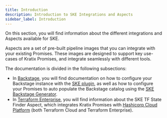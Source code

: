 ```yaml
---
title: Introduction
description: Introduction to SKE Integrations and Aspects
sidebar_label: Introduction
---
```


On this section, you will find information about the different integrations and
Aspects available for SKE.

Aspects are a set of pre-built pipeline images that you can integrate with
your existing Promises. These images are designed to support key use-cases of
Kratix Promises, and integrate seamlessly with different tools.

The documentation is divided in the following subsections:

- In [Backstage](./backstage/intro), you will find documentation on how to
  configure your Backstage instance with the [SKE plugin](./backstage/plugins), as well as how to
  configure your Promises to auto populate the Backstage catalog using the [SKE
  Backstage Generator](./backstage/generator).
- In [Terraform Enterprise](./tfe), you will find information about the SKE TF State Finder
  Aspect, which integrates Kratix Promises with
  [Hashicorp Cloud Platform](https://www.hashicorp.com/cloud) (both Terraform Cloud and
  Terraform Enterprise).
